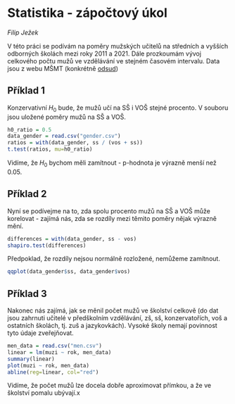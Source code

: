 # Statistika - zápočtový úkol

_Filip Ježek_

V této práci se podívám na poměry mužských učitelů na středních a vyšších odborných školách mezi roky 2011 a 2021. Dále prozkoumám vývoj celkového počtu mužů ve vzdělávání ve stejném časovém intervalu. Data jsou z webu MŠMT (konkrétně [odsud](https://www.msmt.cz/vzdelavani/skolstvi-v-cr/statistika-skolstvi/genderova-problematika-zamestnancu-ve-skolstvi))

## Příklad 1

Konzervativní $H_0$ bude, že mužů učí na SŠ i VOŠ stejné procento. V souboru jsou uložené poměry mužů na SŠ a VOŠ.

```r
h0_ratio = 0.5
data_gender = read.csv("gender.csv")
ratios = with(data_gender, ss / (vos + ss))
t.test(ratios, mu=h0_ratio)
```

Vidíme, že $H_0$ bychom měli zamítnout - p-hodnota je výrazně menší než 0.05.

## Příklad 2

Nyní se podívejme na to, zda spolu procento mužů na SŠ a VOŠ může korelovat - zajímá nás, zda se rozdíly mezi těmito poměry nějak výrazně mění.

```r
differences = with(data_gender, ss - vos)
shapiro.test(differences)
```

Předpoklad, že rozdíly nejsou normálně rozložené, nemůžeme zamítnout.

```r
qqplot(data_gender$ss, data_gender$vos)
```

## Příklad 3

Nakonec nás zajímá, jak se měnil počet mužů ve školství celkově (do dat jsou zahrnuti učitelé v předškolním vzdělávání, zš, sš, konzervatořích, voš a ostatních školách, tj. zuš a jazykovkách). Vysoké školy nemají povinnost tyto údaje zveřejňovat.

```r
men_data = read.csv("men.csv")
linear = lm(muzi ~ rok, men_data)
summary(linear)
plot(muzi ~ rok, men_data)
abline(reg=linear, col="red")
```

Vidíme, že počet mužů lze docela dobře aproximovat přímkou, a že ve školství pomalu ubývají.x